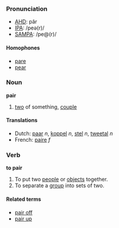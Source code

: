===Pronunciation===
*[[w:AHD|AHD]]: pâr
*[[w:IPA|IPA]]: /peə(r)/
*[[w:SAMPA|SAMPA]]: /pe@(r)/

====Homophones====
*[[pare]]
*[[pear]]

===Noun===
'''pair'''<!-- is the plural pair, pairs, or both? -->

#[[two]] of something, [[couple]]

====Translations====
*Dutch: [[paar]] ''n'', [[koppel]] ''n'', [[stel]] ''n'', [[tweetal]] ''n''
*French: [[paire]] ''f''

===Verb===
'''to pair'''

# To put two [[people]] or [[objects]] together. 
# To separate a [[group]] into sets of two.

====Related terms====
*[[pair off]]
*[[pair up]]